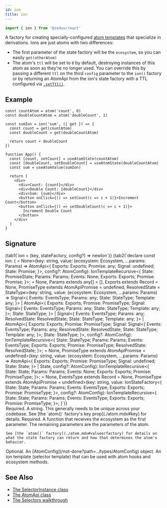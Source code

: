 ```yaml
---
id: ion
title: ion
---
```



```ts
import { ion } from '@zedux/react'
```

A factory for creating specially-configured [atom templates](../classes/AtomTemplate.mdx) that specialize in derivations. Ions are just atoms with two differences:

- The first parameter of the state factory will be the `ecosystem`, so you can easily `get(otherAtom)`
- The atom's `ttl` will be set to `0` by default, destroying instances of this atom as soon as they're no longer used. You can override this by passing a different `ttl` on the third `config` parameter to the `ion()` factory or by returning an AtomApi from the ion's state factory with a TTL configured via [`.setTtl()`](../classes/AtomApi.mdx#setttl).

## Example

```tsx live ecosystemId=ion/example resultVar=App version=2
const countAtom = atom('count', 0)
const doubleCountAtom = atom('doubleCount', 1)

const sumIon = ion('sum', ({ get }) => {
  const count = get(countAtom)
  const doubleCount = get(doubleCountAtom)

  return count + doubleCount
})

function App() {
  const [count, setCount] = useAtomState(countAtom)
  const [doubleCount, setDoubleCount] = useAtomState(doubleCountAtom)
  const sum = useAtomValue(sumIon)

  return (
    <div>
      <div>Count: {count}</div>
      <div>Double Count: {doubleCount}</div>
      <div>Sum: {sum}</div>
      <button onClick={() => setCount(c => c + 1)}>Increment Count</button>
      <button onClick={() => setDoubleCount(c => c + 1)}>
        Increment Double Count
      </button>
    </div>
  )
}
```

## Signature

<Tabs>
  {tab1(`ion = (key, stateFactory, config?) => newIon`)}
  {tab2(`declare const ion: {
    <State = any, Params extends any[] = [], Exports extends Record<string, any> = None>(key: string, value: (ecosystem: Ecosystem, ...params: Params) => AtomApi<{
        Exports: Exports;
        Promise: any;
        Signal: undefined;
        State: Promise<State>;
    }>, config?: AtomConfig<State>): IonTemplateRecursive<{
        State: PromiseState<State>;
        Params: Params;
        Events: None;
        Exports: Exports;
        Promise: Promise<State>;
    }>;
    <StateType, EventsType extends Record<string, any> = None, Params extends any[] = [], Exports extends Record<string, any> = None, PromiseType extends AtomApiPromise = undefined, ResolvedState = StateType>(key: string, value: (ecosystem: Ecosystem, ...params: Params) => Signal<{
        Events: EventsType;
        Params: any;
        State: StateType;
        Template: any;
    }> | AtomApi<{
        Exports: Exports;
        Promise: PromiseType;
        Signal: Signal<{
            Events: EventsType;
            Params: any;
            State: StateType;
            Template: any;
        }>;
        State: StateType;
    }> | Signal<{
        Events: EventsType;
        Params: any;
        ResolvedState: ResolvedState;
        State: StateType;
        Template: any;
    }> | AtomApi<{
        Exports: Exports;
        Promise: PromiseType;
        Signal: Signal<{
            Events: EventsType;
            Params: any;
            ResolvedState: ResolvedState;
            State: StateType;
            Template: any;
        }>;
        State: StateType;
    }>, config?: AtomConfig<StateType>): IonTemplateRecursive<{
        State: StateType;
        Params: Params;
        Events: EventsType;
        Exports: Exports;
        Promise: PromiseType;
        ResolvedState: ResolvedState;
    }>;
    <State = any, Params extends any[] = [], Exports extends Record<string, any> = None, PromiseType extends AtomApiPromise = undefined>(key: string, value: (ecosystem: Ecosystem, ...params: Params) => AtomApi<{
        Exports: Exports;
        Promise: PromiseType;
        Signal: undefined;
        State: State;
    }> | State, config?: AtomConfig<State>): IonTemplateRecursive<{
        State: State;
        Params: Params;
        Events: None;
        Exports: Exports;
        Promise: PromiseType;
    }>;
    <State = any, Params extends any[] = [], Exports extends Record<string, any> = None, EventsType extends Record<string, any> = None, PromiseType extends AtomApiPromise = undefined>(key: string, value: IonStateFactory<{
        State: State;
        Params: Params;
        Events: EventsType;
        Exports: Exports;
        Promise: PromiseType;
    }>, config?: AtomConfig<State>): IonTemplateRecursive<{
        State: State;
        Params: Params;
        Events: EventsType;
        Exports: Exports;
        Promise: PromiseType;
    }>;
}`)}
</Tabs>

<Legend>
  <Item name="key">
    Required. A string. This generally needs to be unique across your codebase. See [the `atom()` factory's key prop](./atom.mdx#key) for details.

  </Item>
  <Item name="stateFactory">
    Required. A function that receives the ecosystem as the first parameter. The remaining parameters are the parameters of the atom.

    See [the `atom()` factory](./atom.mdx#valueorfactory) for details on what the state factory can return and how that determines the atom's behavior.

  </Item>
  <Item name="config">
    Optional. An [AtomConfig](/not-done?path=../types/AtomConfig) object.

  </Item>
  <Item name="Returns">
    An ion template (selector template) that can be used with atom hooks and ecosystem methods.

  </Item>
</Legend>

## See Also

- [The SelectorInstance class](../classes/SelectorInstance.mdx)
- [The AtomApi class](../classes/AtomApi.mdx)
- [The Selectors walkthrough](../../../walkthrough/selectors.mdx)
